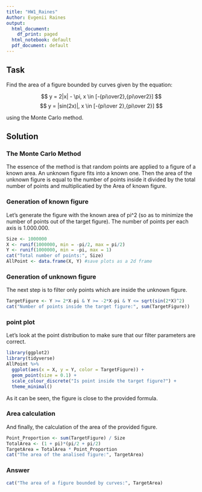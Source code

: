 ```yaml
---
title: "HW1_Raines"
Author: Evgenii Raines
output:
  html_document:
    df_print: paged
  html_notebook: default
  pdf_document: default
---
```


## Task

Find the area of a figure bounded by curves given by the equation:

$$
 y = 2|x| - \pi, x \in [-{pi\over2},{pi\over2}]
$$
$$
 y = |sin(2x)|, x \in [-{pi\over 2},{pi\over 2}]
$$

using the Monte Carlo method.

## Solution

### The Monte Carlo Method

The essence of the method is that random points are applied to a figure of a known area. An unknown figure fits into a known one. Then the area of the unknown figure is equal to the number of points inside it divided by the total number of points and multiplicatied by the Area of known figure. 

### Generation of known figure

Let's generate the figure with the known area of pi^2 (so as to minimize the number of points out of the target figure). The number of points per each axis is 1.000.000.

```r
Size <- 1000000
X <- runif(1000000, min = -pi/2, max = pi/2)
Y <- runif(1000000, min = -pi, max = 1)
cat("Total number of points:", Size)
AllPoint <- data.frame(X, Y) #save plots as a 2d frame
```

### Generation of unknown figure

The next step is to filter only points which are inside the unknown figure.

```r
TargetFigure <- Y >= 2*X-pi & Y >= -2*X-pi & Y <= sqrt(sin(2*X)^2)
cat("Number of points inside the target figure:", sum(TargetFigure))
```

### point plot

Let's look at the point distribution to make sure that our filter parameters are correct.

```r
library(ggplot2)
library(tidyverse)
AllPoint %>%
  ggplot(aes(x = X, y = Y, color = TargetFigure)) +
  geom_point(size = 0.1) +
  scale_colour_discrete("Is point inside the target figure?") +
  theme_minimal()

```
As it can be seen, the figure is close to the provided formula.

### Area calculation

And finally, the calculation of the area of the provided figure.

```r
Point_Proportion <- sum(TargetFigure) / Size
TotalArea <- (1 + pi)*(pi/2 + pi/2)
TargetArea = TotalArea * Point_Proportion
cat("The area of the analised figure:", TargetArea)
```

### Answer

```r
cat("The area of a figure bounded by curves:", TargetArea)
```